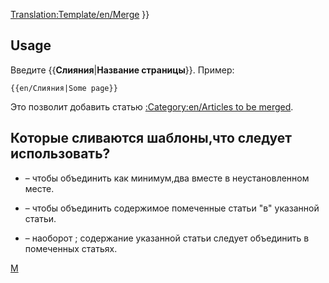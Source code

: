 <noinclude>[[Translation:Template/en/Merge]]</noinclude>
{{en/Ambox| type  = move
| image = en/Merge.png
| text  =  {{#IF: {{{1|}}} |It has been suggested that this article or section be <span class="plainlinks">[http://en.wikipedia.org/wiki/Wikipedia:Merging merged]</span> with<!--
--> ''[[:{{{1}}}|{{{1}}}]]''.  | Страница,имя было поставлено, исправить или удалить шаблон
}} }}<includeonly>{{{2|[[Category:en/Articles to be merged|{{PAGENAME}}]]}}}</includeonly><noinclude>

==Usage==
Введите <nowiki>{{</nowiki>'''Слияния'''|'''Название страницы'''<nowiki>}}</nowiki>. Пример:
<pre>{{en/Слияния|Some page}}</pre>
Это позволит добавить статью [[:Category:en/Articles to be merged]].

== Которые сливаются шаблоны,что следует использовать? ==
* {{en/S|ru/Слияния}} &ndash; чтобы объединить как минимум,два вместе в неустановленном месте.
* {{en/S|en/Mergeto}} &ndash; чтобы объединить содержимое помеченные статьи "в" указанной статьи.
* {{en/S|en/Mergefrom}} &ndash; наоборот {{en/S|en/Mergeto}}; содержание указанной статьи следует объединить в помеченных статьях.

[[Category:en/Message boxes|M]]</noinclude>